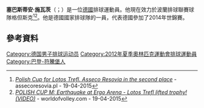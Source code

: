 '''塞巴斯蒂安·施瓦茨'''（{{lang-de|Sebastian Schwarz}}；{{bd|1985年|10月2日}}）是一位[[德國|德國]]排球運動員。他現在效力於波蘭排球聯賽球隊格但斯克<ref>[http://www.assecoresovia.pl/en/news/art379,polish-cup-for-lotos-trefl-asseco-resovia-in-the-second-place.html#.VVXvK5Mm-9I ''Polish Cup for Lotos Trefl. Asseco Resovia in the second place''] {{webarchive|url=https://web.archive.org/web/20150518085144/http://www.assecoresovia.pl/en/news/art379,polish-cup-for-lotos-trefl-asseco-resovia-in-the-second-place.html |date=2015-05-18 }} - assecoresovia.pl - 19-04-2015</ref><ref>[http://www.worldofvolley.com/News/Latest_news/Poland/50923/polish-cup-m-earthquake-at-ergo-arena---lotos-trefl-lifted-trophy-video.html ''POLISH CUP M: Earthquake at Ergo Arena - Lotos Trefl lifted trophy! (VIDEO)''] {{Wayback|url=http://www.worldofvolley.com/News/Latest_news/Poland/50923/polish-cup-m-earthquake-at-ergo-arena---lotos-trefl-lifted-trophy-video.html |date=20170819020602 }} - worldofvolley.com - 19-04-2015</ref>。他是德國國家排球隊的一員，代表德國參加了2014年世錦賽。

==參考資料==
{{Reflist}}
{{DEFAULTSORT:Schwarz, Sebastian}}
[[Category:德国男子排球运动员|Category:德国男子排球运动员]]
[[Category:2012年夏季奧林匹克運動會排球運動員|Category:2012年夏季奧林匹克運動會排球運動員]]
[[Category:巴登-符騰堡人|Category:巴登-符騰堡人]]